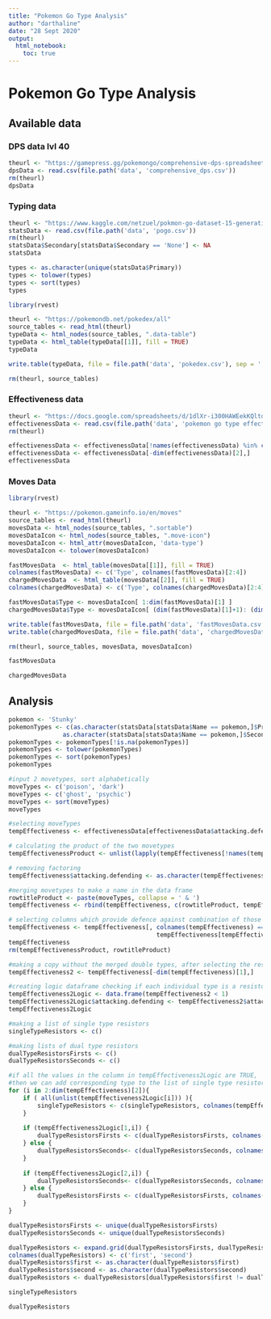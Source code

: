 ```yaml
---
title: "Pokemon Go Type Analysis"
author: "darthaline"
date: "28 Sept 2020"
output:
  html_notebook:
    toc: true
---
```

# Pokemon Go Type Analysis

## Available data

### DPS data lvl 40

```r
theurl <- "https://gamepress.gg/pokemongo/comprehensive-dps-spreadsheet"
dpsData <- read.csv(file.path('data', 'comprehensive_dps.csv'))
rm(theurl)
dpsData
```

### Typing data

```r
theurl <- "https://www.kaggle.com/netzuel/pokmon-go-dataset-15-generations"
statsData <- read.csv(file.path('data', 'pogo.csv'))
rm(theurl)
statsData$Secondary[statsData$Secondary == 'None'] <- NA
statsData
```

```r
types <- as.character(unique(statsData$Primary))
types <- tolower(types)
types <- sort(types)
types
```

```r
library(rvest)

theurl <- "https://pokemondb.net/pokedex/all"
source_tables <- read_html(theurl)
typeData <- html_nodes(source_tables, ".data-table")
typeData <- html_table(typeData[[1]], fill = TRUE)
typeData

write.table(typeData, file = file.path('data', 'pokedex.csv'), sep = ',', row.names=FALSE)

rm(theurl, source_tables)
```

### Effectiveness data

```r
theurl <- "https://docs.google.com/spreadsheets/d/1dlXr-i300HAWEekKQltdJQsll7keoKhsjuRDKft2F0U/edit?usp=sharing"
effectivenessData <- read.csv(file.path('data', 'pokemon go type effectiveness chart.csv'), skip = 4)
rm(theurl)

effectivenessData <- effectivenessData[!names(effectivenessData) %in% c('poison.dark', 'geom.att')]
effectivenessData <- effectivenessData[-dim(effectivenessData)[2],]
effectivenessData
```

### Moves Data

```r
library(rvest)

theurl <- "https://pokemon.gameinfo.io/en/moves"
source_tables <- read_html(theurl)
movesData <- html_nodes(source_tables, ".sortable")
movesDataIcon <- html_nodes(source_tables, ".move-icon")
movesDataIcon <- html_attr(movesDataIcon, 'data-type')
movesDataIcon <- tolower(movesDataIcon)

fastMovesData  <- html_table(movesData[[1]], fill = TRUE)
colnames(fastMovesData) <- c('Type', colnames(fastMovesData)[2:4])
chargedMovesData  <- html_table(movesData[[2]], fill = TRUE)
colnames(chargedMovesData) <- c('Type', colnames(chargedMovesData)[2:4])

fastMovesData$Type <- movesDataIcon[ 1:dim(fastMovesData)[1] ]
chargedMovesData$Type <- movesDataIcon[ (dim(fastMovesData)[1]+1): (dim(fastMovesData)[1]+dim(chargedMovesData)[1])]

write.table(fastMovesData, file = file.path('data', 'fastMovesData.csv'), sep = ',', row.names=FALSE)
write.table(chargedMovesData, file = file.path('data', 'chargedMovesData.csv'), sep = ',', row.names=FALSE)

rm(theurl, source_tables, movesData, movesDataIcon)
```

```r
fastMovesData
```

```r
chargedMovesData
```

## Analysis

```r
pokemon <- 'Stunky'
pokemonTypes <- c(as.character(statsData[statsData$Name == pokemon,]$Primary),
               as.character(statsData[statsData$Name == pokemon,]$Secondary))
pokemonTypes <- pokemonTypes[!is.na(pokemonTypes)]
pokemonTypes <- tolower(pokemonTypes)
pokemonTypes <- sort(pokemonTypes)
pokemonTypes
```

```r
#input 2 movetypes, sort alphabetically
moveTypes <- c('poison', 'dark')
moveTypes <- c('ghost', 'psychic')
moveTypes <- sort(moveTypes)
moveTypes
```

```r
#selecting moveTypes
tempEffectiveness <- effectivenessData[effectivenessData$attacking.defending %in% moveTypes,]

# calculating the product of the two movetypes
tempEffectivenessProduct <- unlist(lapply(tempEffectiveness[!names(tempEffectiveness) %in% c('attacking.defending')], prod))

# removing factoring
tempEffectiveness$attacking.defending <- as.character(tempEffectiveness$attacking.defending)

#merging movetypes to make a name in the data frame
rowtitleProduct <- paste(moveTypes, collapse = ' & ')
tempEffectiveness <- rbind(tempEffectiveness, c(rowtitleProduct, tempEffectivenessProduct))

# selecting columns which provide defence against combination of those move types
tempEffectiveness <- tempEffectiveness[, colnames(tempEffectiveness) == 'attacking.defending' |
                                         tempEffectiveness[tempEffectiveness$attacking.defending == rowtitleProduct,] < 1]
tempEffectiveness
rm(tempEffectivenessProduct, rowtitleProduct)

```

```r
#making a copy without the merged double types, after selecting the resisting types
tempEffectiveness2 <- tempEffectiveness[-dim(tempEffectiveness)[1],]

#creating logic dataframe checking if each individual type is a resistor
tempEffectiveness2Logic <- data.frame(tempEffectiveness2 < 1)
tempEffectiveness2Logic$attacking.defending <- tempEffectiveness2$attacking.defending
tempEffectiveness2Logic

#making a list of single type resistors
singleTypeResistors <- c()

#making lists of dual type resistors
dualTypeResistorsFirsts <- c()
dualTypeResistorsSeconds <- c()

#if all the values in the column in tempEffectiveness2Logic are TRUE,
#then we can add corresponding type to the list of single type resistors
for (i in 2:dim(tempEffectiveness)[2]){
    if ( all(unlist(tempEffectiveness2Logic[i])) ){
        singleTypeResistors <- c(singleTypeResistors, colnames(tempEffectiveness2Logic)[i])
    }
    
    if (tempEffectiveness2Logic[1,i]) {
        dualTypeResistorsFirsts <- c(dualTypeResistorsFirsts, colnames(tempEffectiveness2Logic)[i])
    } else {
        dualTypeResistorsSeconds<- c(dualTypeResistorsSeconds, colnames(tempEffectiveness2Logic)[i])
    }
    
    if (tempEffectiveness2Logic[2,i]) {
        dualTypeResistorsSeconds<- c(dualTypeResistorsSeconds, colnames(tempEffectiveness2Logic)[i])
    } else {
        dualTypeResistorsFirsts <- c(dualTypeResistorsFirsts, colnames(tempEffectiveness2Logic)[i])
    }
}

dualTypeResistorsFirsts <- unique(dualTypeResistorsFirsts)
dualTypeResistorsSeconds <- unique(dualTypeResistorsSeconds)

dualTypeResistors <- expand.grid(dualTypeResistorsFirsts, dualTypeResistorsSeconds)
colnames(dualTypeResistors) <- c('first', 'second')
dualTypeResistors$first <- as.character(dualTypeResistors$first)
dualTypeResistors$second <- as.character(dualTypeResistors$second)
dualTypeResistors <- dualTypeResistors[dualTypeResistors$first != dualTypeResistors$second,]
```

```r
singleTypeResistors
```
```r
dualTypeResistors
```





